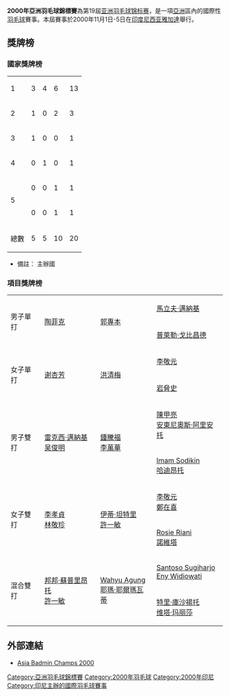 {{noteTA|G1=Badminton}}
{{infobox badminton event
|name           = 2000年亞洲羽毛球錦標賽
|image          = 
|size           = 
|caption        =
|dates          = 2000年11月1日－11月5日
|number_edition = 第19屆
|level          =
|prize_money    = 
|location       = {{INA}}[[雅加達|雅加達]]
|venue          = 
|previous       = 1999年亞洲羽毛球錦標賽
|next           = 2001年亞洲羽毛球錦標賽
}}
'''2000年亞洲羽毛球錦標賽'''為第19屆[[亚洲羽毛球锦标赛|亚洲羽毛球锦标赛]]，是一項[[亞洲|亞洲]]區內的國際性[[羽毛球|羽毛球]]賽事。本屆賽事於2000年11月1日-5日在[[印度尼西亚|印度尼西亚]][[雅加達|雅加達]]舉行。

==獎牌榜==
===國家獎牌榜===
{| {{RankedMedalTable}}
|- bgcolor=ccccff
|1||style="text-align:left"| {{INA}} ||3||4||6||13
|-
|2||style="text-align:left"| {{KOR}} ||1||0||2||3
|-
|3||style="text-align:left"| {{CHN}} ||1||0||0||1
|-
|4||style="text-align:left"| {{MAS}} ||0||1||0||1
|-
|rowspan="2"|5||style="text-align:left"| {{IND}} ||0||0||1||1
|-
|style="text-align:left"| {{JPN}} ||0||0||1||1
|- class="sortbottom"
!colspan=2|總數|| 5 || 5 || 10 || 20
|}
*備註：{{colorbox|#ccccff| }} 主辦國

===項目獎牌榜===
{| {{MedalistTable|type=項目}}
|-
|rowspan=2|男子單打
|rowspan=2|{{flagicon|INA}} [[陶菲克·希达亚特|陶菲克]]
|rowspan=2|{{flagicon|INA}} [[郭專本|郭專本]]
|{{flagicon|INA}} [[馬立夫·邁納基|馬立夫·邁納基]]
|-
|{{flagicon|IND}} [[普萊勒·戈比昌德|普萊勒·戈比昌德]]
|-
|rowspan=2|女子單打
|rowspan=2|{{flagicon|CHN}} [[谢杏芳|谢杏芳]]
|rowspan=2|{{flagicon|INA}} [[洪清梅|洪清梅]]
|{{flagicon|KOR}} [[李敬元|李敬元]]
|-
|{{flagicon|JPN}} [[岩脅史|岩脅史]]
|-
|rowspan=2|男子雙打
|rowspan=2|{{flagicon|INA}} [[雷克西·邁納基|雷克西·邁納基]]<br>{{flagicon|INA}} [[吴俊明|吴俊明]]
|rowspan=2|{{flagicon|MAS}} [[鍾騰福|鍾騰福]]<br>{{flagicon|MAS}} [[李萬華|李萬華]]
|{{flagicon|INA}} [[陳甲亮|陳甲亮]]<br>{{flagicon|INA}} [[安東尼奧斯·阿里安托|安東尼奧斯·阿里安托]]
|-
|{{flagicon|INA}} [[Imam_Sodikin|Imam Sodikin]]<br>{{flagicon|INA}} [[哈迪昂托|哈迪昂托]]
|-
|rowspan=2|女子雙打
|rowspan=2|{{flagicon|KOR}} [[李孝貞_(羽毛球運動員)|李孝貞]]<br>{{flagicon|KOR}} [[林敬珍|林敬珍]]
|rowspan=2|{{flagicon|INA}} [[伊蒂·坦特里|伊蒂·坦特里]]<br>{{flagicon|INA}} [[許一敏|許一敏]]
|{{flagicon|KOR}} [[李敬元|李敬元]]<br>{{flagicon|KOR}} [[鄭在喜|鄭在喜]]
|-
|{{flagicon|INA}} [[Rosie_Riani|Rosie Riani]]<br>{{flagicon|INA}} [[諾維塔|諾維塔]]
|-
|rowspan=2|混合雙打
|rowspan=2|{{flagicon|INA}} [[邦邦·蘇普里昂托|邦邦·蘇普里昂托]]<br>{{flagicon|INA}} [[許一敏|許一敏]]
|rowspan=2|{{flagicon|INA}} [[Wahyu_Agung|Wahyu Agung]]<br>{{flagicon|INA}} [[耶瑪·耶爾瑪瓦蒂|耶瑪·耶爾瑪瓦蒂]]
|{{flagicon|INA}} [[Santoso_Sugiharjo|Santoso Sugiharjo]]<br>{{flagicon|INA}} [[Eny_Widiowati|Eny Widiowati]]
|-
|{{flagicon|INA}} [[特里·庫沙揚托|特里·庫沙揚托]]<br>{{flagicon|INA}} [[维塔·玛丽莎|维塔·玛丽莎]]
|}

==外部連結==
*[http://www.tournamentsoftware.com/sport/tournament.aspx?id=C9426976-D6C9-4C0E-8089-E4CE4BC6E010 Asia Badmin Champs 2000]{{en}}

{{亞洲羽毛球錦標賽}}

[[Category:亞洲羽毛球錦標賽|Category:亞洲羽毛球錦標賽]]
[[Category:2000年羽毛球|Category:2000年羽毛球]]
[[Category:2000年印尼|Category:2000年印尼]]
[[Category:印尼主辦的國際羽毛球賽事|Category:印尼主辦的國際羽毛球賽事]]